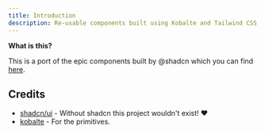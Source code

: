 ```yaml
---
title: Introduction
description: Re-usable components built using Kobalte and Tailwind CSS.
---
```


**What is this?**

This is a port of the epic components built by @shadcn which you can find [here](https://ui.shadcn.com).

## Credits

- [shadcn/ui](https://github.com/shadcn/ui) - Without shadcn this project wouldn't exist! ♥
- [kobalte](https://github.com/kobaltedev/kobalte) - For the primitives.

